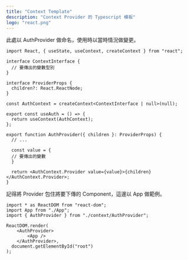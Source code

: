 ```yaml
---
title: "Context Template"
description: "Context Provider 的 Typescript 模板"
logo: "react.png"
---
```


此處以 AuthProvider 做命名，使用時以當時情況做變更。

```ts:AuthProvider.tsx
import React, { useState, useContext, createContext } from "react";

interface ContextInterface {
  // 要傳出的變數型別
}

interface ProviderProps {
  children?: React.ReactNode;
}

const AuthContext = createContext<ContextInterface | null>(null);

export const useAuth = () => {
  return useContext(AuthContext);
};

export function AuthProvider({ children }: ProviderProps) {
  // ...

  const value = {
  // 要傳出的變數
  }

  return <AuthContext.Provider value={value}>{children}</AuthContext.Provider>;
}

```

記得將 Provider 包住將要下傳的 Component，這邊以 App 做範例。

```ts:index.tsx
import * as ReactDOM from "react-dom";
import App from "./App";
import { AuthProvider } from "./context/AuthProvider";

ReactDOM.render(
    <AuthProvider>
        <App />
    </AuthProvider>,
  document.getElementById("root")
);
```
